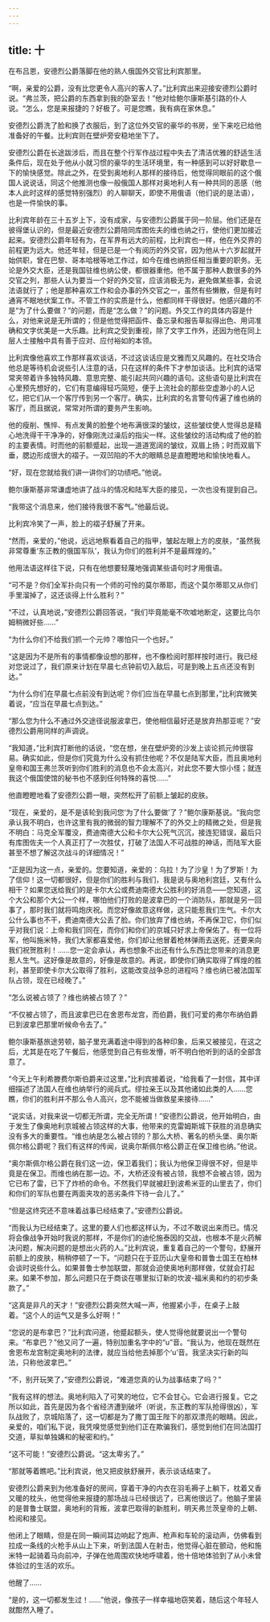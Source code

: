 ```yaml
---
---
---
```

title: 十
---




在布吕恩，安德烈公爵落脚在他的熟人俄国外交官比利宾那里。

“啊，亲爱的公爵，没有比您更令人高兴的客人了。”比利宾出来迎接安德烈公爵时说。“弗兰茨，把公爵的东西拿到我的卧室去！”他对给鲍尔康斯基引路的仆人说。“怎么，您是来报捷的？好极了。可是您瞧，我有病在家休息。”

安德烈公爵洗了脸和换了衣服后，到了这位外交官的豪华的书房，坐下来吃已给他准备好的午餐。比利宾则在壁炉旁安稳地坐下了。

安德烈公爵在长途跋涉后，而且在整个行军作战过程中失去了清洁优雅的舒适生活条件后，现在处于他从小就习惯的豪华的生活环境里，有一种感到可以好好歇息一下的愉快感觉。除此之外，在受到奥地利人那样的接待后，他觉得同眼前的这个俄国人说说话，同这个他推测也像一般俄国人那样对奥地利人有一种共同的恶感（他本人此时这样的感觉特别强烈）的人聊聊天，即使不用俄语（他们说的是法语），也是一件愉快的事。

比利宾年龄在三十五岁上下，没有成家，与安德烈公爵属于同一阶层。他们还是在彼得堡认识的，但是最近安德烈公爵陪同库图佐夫的维也纳之行，使他们更加接近起来。安德烈公爵年轻有为，在军界有远大的前程，比利宾也一样，他在外交界的前程更为远大。他还年轻，但是已是一个有阅历的外交官，因为他从十六岁起就开始供职，曾在巴黎、哥本哈根等地工作过，如今在维也纳担任相当重要的职务。无论是外交大臣，还是我国驻维也纳公使，都很器重他。他不属于那种人数很多的外交官之列，那些人认为要当一个好的外交官，应该消极无为，避免做某些事，会说法语就行了；他是那种喜欢工作和会办事的外交官之一，虽然有些懒散，但是有时通宵不眠地伏案工作。不管工作的实质是什么，他都同样干得很好。他感兴趣的不是“为了什么要做？”的问题，而是“怎么做？”的问题。外交工作的具体内容是什么，对他来说是无所谓的；但是他觉得把函件、备忘录和报告草拟得出色、用词准确和文字优美是一大乐趣。比利宾之受到重视，除了文字工作外，还因为他在同上层人士接触中具有善于应对、应付裕如的本领。

比利宾像他喜欢工作那样喜欢谈话，不过这谈话应是文雅而又风趣的。在社交场合他总是等待机会说些引人注意的话，只在这样的条件下才参加谈话。比利宾的话常常夹带着许多独特风趣、意思完整、能引起共同兴趣的语句。这些语句是比利宾在心里预先想好的，它们有意编得轻巧简短，便于上流社会的那些空虚渺小的人记忆，把它们从一个客厅传到另一个客厅。确实，比利宾的名言警句传遍了维也纳的客厅，而且据说，常常对所谓的要务产生影响。

他的瘦削、憔悴、有点发黄的脸整个地布满很深的皱纹，这些皱纹使人觉得总是精心地洗得干干净净的，好像刚洗过澡后的指尖一样。这些皱纹的活动构成了他的脸的主要表情。时而他的前额蹙起，出现一道道宽阔的皱纹，双眉上扬；时而双眉下垂，腮边形成很大的褶子。一双凹陷的不大的眼睛总是直瞪瞪地和愉快地看人。

“好，现在您就给我们讲一讲你们的功绩吧。”他说。

鲍尔康斯基非常谦虚地讲了战斗的情况和陆军大臣的接见，一次也没有提到自己。

“我带这个消息来，他们接待我很不客气。”他最后说。

比利宾冷笑了一声，脸上的褶子舒展了开来。

“然而，亲爱的，”他说，远远地察看着自己的指甲，皱起左眼上方的皮肤，“虽然我非常尊重‘东正教的俄国军队’，我认为你们的胜利并不是最辉煌的。”

他用法语这样往下说，只有在他想要轻蔑地强调某些语句时才用俄语。

“可不是？你们全军扑向只有一个师的可怜的莫尔蒂耶，而这个莫尔蒂耶又从你们手里溜掉了，这还谈得上什么胜利？”

“不过，认真地说，”安德烈公爵回答说，“我们毕竟能毫不吹嘘地断定，这要比乌尔姆稍微好些……”

“为什么你们不给我们抓一个元帅？哪怕只一个也好。”

“这是因为不是所有的事情都像设想的那样，也不像检阅时那样按时进行。我已经对您说过了，我们原来计划在早晨七点钟前切入敌后，可是到晚上五点还没有到达。”

“为什么你们在早晨七点前没有到达呢？你们应当在早晨七点到那里，”比利宾微笑着说，“应当在早晨七点到达。”

“那么您为什么不通过外交途径说服波拿巴，使他相信最好还是放弃热那亚呢？”安德烈公爵用同样的声调说。

“我知道，”比利宾打断他的话说，“您在想，坐在壁炉旁的沙发上谈论抓元帅很容易。确实如此，但是你们究竟为什么没有抓住他呢？不仅是陆军大臣，而且奥地利皇帝和国王弗兰茨听到你们胜利的消息也不会太高兴，对此您不要大惊小怪；就连我这个俄国使馆的秘书也不感到任何特殊的喜悦……”

他直瞪瞪地看了安德烈公爵一眼，突然松开了前额上皱起的皮肤。

“现在，亲爱的，是不是该轮到我问您‘为了什么要做’了？”鲍尔康斯基说。“我向您承认我不明白，也许这里有我的微弱的智力理解不了的外交上的精微之处，但是我不明白：马克全军覆没，费迪南德大公和卡尔大公死气沉沉，接连犯错误，最后只有库图佐夫一个人真正打了一次胜仗，打破了法国人不可战胜的神话，而陆军大臣甚至不想了解这次战斗的详细情况！”

“正是因为这一点，亲爱的。您要知道，亲爱的：乌拉！为了沙皇！为了罗斯！为了信仰！这一切都很好，但是你们的胜利与我们，我是说与奥地利宫廷，又有什么相干？如果您送给我们的是卡尔大公或费迪南德大公胜利的好消息——您知道，这个大公和那个大公一个样，哪怕他们打败的是波拿巴的一个消防队，那就是另一回事了，那时我们就将鸣炮庆祝。而您好像故意这样做，这只能惹我们生气。卡尔大公什么事也不干，费迪南德大公丢了脸。你们放弃了维也纳，不再保卫它，你们似乎对我们说：上帝和我们同在，而你们和你们的京城只好求上帝保佑了。有一位将军，他叫施米特，我们大家都喜爱他，你们却让他冒着枪林弹雨去送死，还要来向我们祝贺胜利！……您一定会承认，再也想象不出还有什么东西比您带来的消息更惹人生气。这好像是故意的，好像是故意的。再说，即使你们确实取得了辉煌的胜利，甚至即使卡尔大公取得了胜利，这能改变战争总的进程吗？维也纳已被法国军队占领，现在已经晚了。”

“怎么说被占领了？维也纳被占领了？”

“不仅被占领了，而且波拿巴已在舍恩布龙宫，而伯爵，我们可爱的弗尔布纳伯爵已到波拿巴那里听候命令去了。”

鲍尔康斯基旅途劳顿，脑子里充满着途中得到的各种印象，后来又被接见，在这之后，尤其是在吃了午餐后，他感觉到自己有些发懵，听不明白他听到的话的全部含意了。

“今天上午利希滕费尔斯伯爵来过这里，”比利宾接着说，“给我看了一封信，其中详细描述了法国人在维也纳举行的阅兵式。缪拉亲王以及其他诸如此类的人……您瞧，你们的胜利并不那么令人高兴，您不能被当做救星来接待……”

“说实话，对我来说一切都无所谓，完全无所谓！”安德烈公爵说，他开始明白，由于发生了像奥地利京城被占领这样的大事，他带来的克雷姆斯城下获胜的消息确实没有多大的重要性。“维也纳是怎么被占领的？那么大桥、著名的桥头堡、奥尔斯佩尔格公爵呢？我们有这样的传闻，说奥尔斯佩尔格公爵正在保卫维也纳。”他说。

“奥尔斯佩尔格公爵在我们这一边，保卫着我们；我认为他保卫得很不好，但是毕竟是在保卫。而维也纳在那一边。不，大桥还没有被占领，我想不会被占领，因为它已布了雷，已下了炸桥的命令。不然我们早就被赶到波希米亚的山里去了，你们和你们的军队也要在两面夹攻的恶劣条件下待一会儿了。”

“但是这终究还不意味着战事已经结束了。”安德烈公爵说。

“而我认为已经结束了。这里的要人们也都这样认为，不过不敢说出来而已。情况将会像战争开始时我说的那样，不是你们的迪伦施泰因的交战，也根本不是火药解决问题，解决问题的是想出火药的人。”比利宾说，重复着自己的一个警句，舒展开前额上的皮肤，稍稍停顿了一下。“问题只在于亚历山大皇帝和普鲁士国王在柏林会谈时说些什么。如果普鲁士参加联盟，那就会迫使奥地利那样做，仗就会打起来。如果不参加，那么问题只在于商谈在哪里拟订新的坎波-福米奥和约的初步条款了。”

“这真是非凡的天才！”安德烈公爵突然大喊一声，他握紧小手，在桌子上敲着。“这个人的运气又是多么好啊！”

“您说的是布拿巴？”比利宾问道，他蹙起额头，使人觉得他就要说出一个警句来。“布拿巴？”他又问了一遍，特别加重名字中的“u”音。“我认为，他现在既然在舍恩布龙宫制定奥地利的法律，就应当给他去掉那个‘u’音。我坚决实行新的叫法，只称他波拿巴。”

“不，别开玩笑了，”安德烈公爵说，“难道您真的认为战事结束了吗？”

“我有这样的想法。奥地利陷入了可笑的地位，它不会甘心。它会进行报复。它之所以如此，首先是因为各个省经济遭到破坏（听说，东正教的军队抢得很凶），军队战败了，京城陷落了，这一切都是为了撒丁国王陛下的那双漂亮的眼睛。因此，亲爱的，咱们私下说，我凭嗅觉感觉到他们正在欺骗我们，感觉到他们在同法国打交道，草拟单独媾和的秘密和约。”

“这不可能！”安德烈公爵说。“这太卑劣了。”

“那就等着瞧吧。”比利宾说，他又把皮肤舒展开，表示谈话结束了。

安德烈公爵来到为他准备好的房间，穿着干净的内衣在羽毛褥子上躺下，枕着又香又暖的枕头，他觉得他来报捷的那场战斗已经很远了，已离他很远了。他脑子里装的是普鲁士联盟，奥地利的背叛，波拿巴取得的新胜利，明天弗兰茨皇帝的上朝、检阅和接见。

他闭上了眼睛，但是在同一瞬间耳边响起了炮声、枪声和车轮的滚动声，仿佛看到拉成一条线的火枪手从山上下来，听到法国人在射击，他觉得心脏在颤动，他和施米特一起骑着马向前冲，子弹在他周围欢快地呼啸着，他十倍地体验到了从小未曾体验过的生活的欢乐。

他醒了……

“是的，这一切都发生过！……”他说，像孩子一样幸福地窃笑着，随后这个年轻人就酣然入睡了。